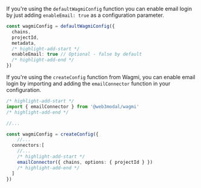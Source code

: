 
<Tabs>
<TabItem value="default" label="Default">

If you're using the `defaultWagmiConfig` function you can enable email login by just adding `enableEmail: true` as a configuration parameter.

```ts
const wagmiConfig = defaultWagmiConfig({
  chains,
  projectId,
  metadata,
  /* highlight-add-start */
  enableEmail: true // Optional - false by default
  /* highlight-add-end */
})
```

</TabItem>
<TabItem value="custom" label="Custom">

If you're using the `createConfig` function from Wagmi, you can enable email login by importing and adding the `emailConnector` function in your configuration.

```ts
/* highlight-add-start */
import { emailConnector } from '@web3modal/wagmi'
/* highlight-add-end */

//...

const wagmiConfig = createConfig({
    //...
  connectors:[
    //...
    /* highlight-add-start */
    emailConnector({ chains, options: { projectId } })
    /* highlight-add-end */
  ]
})
```

</TabItem>
</Tabs>
